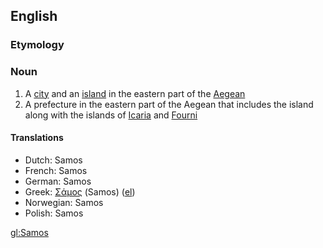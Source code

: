 ==English==
=== Etymology ===

=== Noun ===
#A [[city]] and an [[island]] in the eastern part of the [[Aegean]]
#A prefecture in the eastern part of the Aegean that includes the island along with the islands of [[Icaria]] and [[Fourni]]


==== Translations ====
*Dutch: Samos
*French: Samos
*German: Samos
*Greek: [[Σάμος]] (Samos) ([[:el:Σάμος|el]])
*Norwegian: Samos
*Polish: Samos

{{Wikipedia}}

[[gl:Samos]]